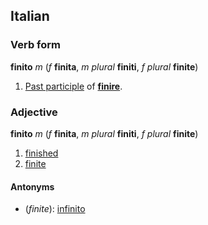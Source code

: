 ==Italian==
===Verb form===
'''finito''' ''m'' (''f'' '''finita''', ''m plural'' '''finiti''', ''f plural'' '''finite''')

#[[Past participle]] of '''[[finire]]'''.

===Adjective===
'''finito''' ''m'' (''f'' '''finita''', ''m plural'' '''finiti''', ''f plural'' '''finite''')

#[[finish]]ed
#[[finite]]

====Antonyms====
*(''finite''): [[infinito]]